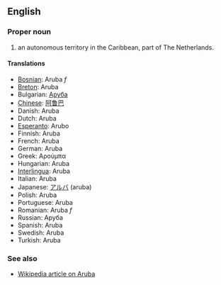 ==English==

===Proper noun===

# an autonomous territory in the Caribbean, part of The Netherlands.

====Translations====
*[[Bosnian]]: Aruba ''f''
*[[Breton]]: Aruba
*Bulgarian: [[Аруба]]
*[[Chinese]]: [[阿鲁巴]]
*Danish: Aruba
*Dutch: Aruba
*[[Esperanto]]: Arubo
*Finnish: Aruba
*French: Aruba
*German: Aruba
*Greek: Αρούμπα
*Hungarian: Aruba
*[[Interlingua]]: Aruba
*Italian: Aruba
*Japanese: [[アルバ]] (aruba)
*Polish: Aruba
*Portuguese: Aruba
*Romanian: Aruba ''f''
*Russian: Аруба
*Spanish: Aruba
*Swedish: Aruba
*Turkish: Aruba

===See also===
*[[en:Aruba|Wikipedia article on Aruba]]